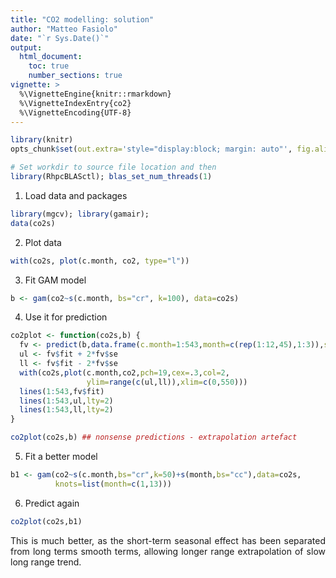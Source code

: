 ```yaml
---
title: "CO2 modelling: solution"
author: "Matteo Fasiolo"
date: "`r Sys.Date()`"
output: 
  html_document:
    toc: true
    number_sections: true
vignette: >
  %\VignetteEngine{knitr::rmarkdown}
  %\VignetteIndexEntry{co2}
  %\VignetteEncoding{UTF-8}
---
```


<style>
body {
text-align: justify}
</style>
  
```r
library(knitr)
opts_chunk$set(out.extra='style="display:block; margin: auto"', fig.align="center", tidy=FALSE)
```

```r
# Set workdir to source file location and then
library(RhpcBLASctl); blas_set_num_threads(1)
```

1) Load data and packages
```r
library(mgcv); library(gamair); 
data(co2s)
```

2) Plot data
```r
with(co2s, plot(c.month, co2, type="l"))
```

3) Fit GAM model
```r
b <- gam(co2~s(c.month, bs="cr", k=100), data=co2s)
```

4) Use it for prediction
```r
co2plot <- function(co2s,b) {
  fv <- predict(b,data.frame(c.month=1:543,month=c(rep(1:12,45),1:3)),se=TRUE)
  ul <- fv$fit + 2*fv$se
  ll <- fv$fit - 2*fv$se
  with(co2s,plot(c.month,co2,pch=19,cex=.3,col=2,
                 ylim=range(c(ul,ll)),xlim=c(0,550)))
  lines(1:543,fv$fit)
  lines(1:543,ul,lty=2)
  lines(1:543,ll,lty=2)
}

co2plot(co2s,b) ## nonsense predictions - extrapolation artefact
```

5) Fit a better model
```r
b1 <- gam(co2~s(c.month,bs="cr",k=50)+s(month,bs="cc"),data=co2s,
          knots=list(month=c(1,13)))
```

6) Predict again
```r
co2plot(co2s,b1)
```
This is much better, as the short-term seasonal effect has 
been separated from long terms smooth terms, allowing longer range
extrapolation of slow long range trend.
